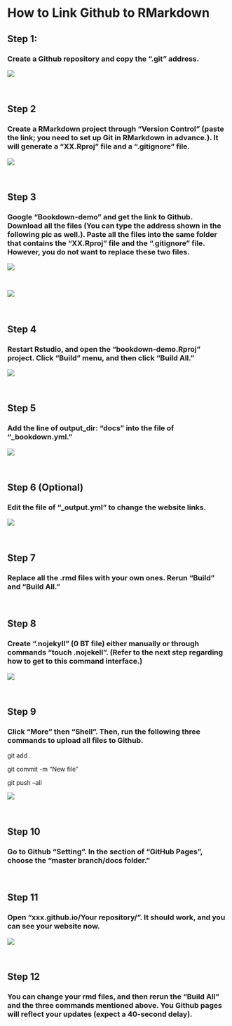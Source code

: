 # How to Link Github to RMarkdown

## Step 1: 

### Create a Github repository and copy the ".git" address.

![](pics/1.jpg) 

<br/>


## Step 2 

### Create a RMarkdown project through "Version Control" (paste the link; you need to set up Git in RMarkdown in advance.). It will generate a "XX.Rproj" file and a ".gitignore" file.

![](pics/2.jpg) 

<br/>

## Step 3

### Google "Bookdown-demo" and get the link to Github. Download all the files (You can type the address shown in the following pic as well.). Paste all the files into the same folder that contains the "XX.Rproj" file and the ".gitignore" file. However, you do not want to replace these two files. 

![](pics/3.jpg) 

<br/>

![](pics/4.jpg) 

<br/>

## Step 4

### Restart Rstudio, and open the "bookdown-demo.Rproj" project. Click "Build" menu, and then click "Build All."

![](pics/5.jpg)

<br/>

## Step 5

### Add the line of output_dir: "docs" into the file of "_bookdown.yml."

![](pics/6.jpg)

<br/>

## Step 6 (Optional)

### Edit the file of "_output.yml" to change the website links. 

![](pics/7.jpg)


<br/>

## Step 7

### Replace all the .rmd files with your own ones. Rerun "Build" and "Build All."

<br/>

## Step 8

### Create ".nojekyll" (0 BT file) either manually or through commands "touch .nojekell". (Refer to the next step regarding how to get to this command interface.)

![](pics/8.jpg)

<br/>

## Step 9

### Click "More" then "Shell". Then, run the following three commands to upload all files to Github.

git add .

git commit -m "New file"

git push --all

![](pics/9.jpg)

<br/>

## Step 10

### Go to Github "Setting". In the section of "GitHub Pages", choose the "master branch/docs folder."

<br/>

## Step 11

### Open "xxx.github.io/Your repository/". It should work, and you can see your website now.

![](pics/10.jpg)

<br/>

## Step 12

### You can change your rmd files, and then rerun the "Build All" and the three commands mentioned above. You Github pages will reflect your updates (expect a 40-second delay).
